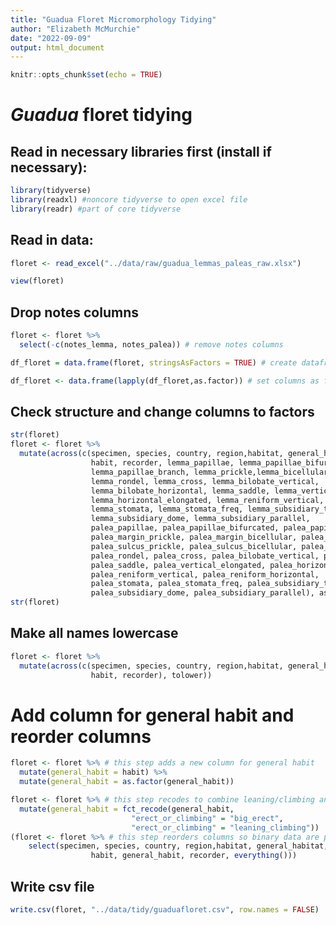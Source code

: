 ```yaml
---
title: "Guadua Floret Micromorphology Tidying"
author: "Elizabeth McMurchie"
date: "2022-09-09"
output: html_document
---
```


```r
knitr::opts_chunk$set(echo = TRUE)
```

# *Guadua* floret tidying

## Read in necessary libraries first (install if necessary):
```r
library(tidyverse)
library(readxl) #noncore tidyverse to open excel file
library(readr) #part of core tidyverse
```

## Read in data: 
```r
floret <- read_excel("../data/raw/guadua_lemmas_paleas_raw.xlsx")

view(floret)
```

## Drop notes columns
```r
floret <- floret %>%
  select(-c(notes_lemma, notes_palea)) # remove notes columns

df_floret = data.frame(floret, stringsAsFactors = TRUE) # create dataframe

df_floret <- data.frame(lapply(df_floret,as.factor)) # set columns as factors

```

## Check structure and change columns to factors
```r
str(floret)
floret <- floret %>%
  mutate(across(c(specimen, species, country, region,habitat, general_habitat, 
                  habit, recorder, lemma_papillae, lemma_papillae_bifurcated,
                  lemma_papillae_branch, lemma_prickle,lemma_bicellular, lemma_macro,
                  lemma_rondel, lemma_cross, lemma_bilobate_vertical,
                  lemma_bilobate_horizontal, lemma_saddle, lemma_vertical_elongated,
                  lemma_horizontal_elongated, lemma_reniform_vertical, lemma_reniform_horizontal,
                  lemma_stomata, lemma_stomata_freq, lemma_subsidiary_triangular, 
                  lemma_subsidiary_dome, lemma_subsidiary_parallel, 
                  palea_papillae, palea_papillae_bifurcated, palea_papillae_branch,
                  palea_margin_prickle, palea_margin_bicellular, palea_margin_macro,
                  palea_sulcus_prickle, palea_sulcus_bicellular, palea_sulcus_macro,
                  palea_rondel, palea_cross, palea_bilobate_vertical, palea_bilobate_horizontal, 
                  palea_saddle, palea_vertical_elongated, palea_horizontal_elongated, 
                  palea_reniform_vertical, palea_reniform_horizontal,
                  palea_stomata, palea_stomata_freq, palea_subsidiary_triangular,
                  palea_subsidiary_dome, palea_subsidiary_parallel), as.factor)) # changing multiple columns to factors 
str(floret)
```

## Make all names lowercase
```r
floret <- floret %>%
  mutate(across(c(specimen, species, country, region,habitat, general_habitat, 
                  habit, recorder), tolower))
```

# Add column for general habit and reorder columns
```r
floret <- floret %>% # this step adds a new column for general habit
  mutate(general_habit = habit) %>%
  mutate(general_habit = as.factor(general_habit))

floret <- floret %>% # this step recodes to combine leaning/climbing and big erect habits
  mutate(general_habit = fct_recode(general_habit, 
                           "erect_or_climbing" = "big_erect", 
                           "erect_or_climbing" = "leaning_climbing"))
(floret <- floret %>% # this step reorders columns so binary data are placed last
    select(specimen, species, country, region,habitat, general_habitat, 
                  habit, general_habit, recorder, everything()))
```


## Write csv file
```r
write.csv(floret, "../data/tidy/guaduafloret.csv", row.names = FALSE)
```


